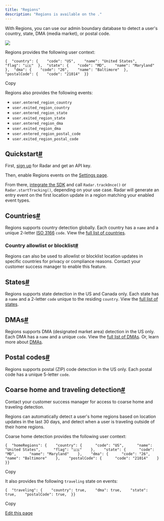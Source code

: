 ```yaml
---
title: "Regions"
description: "Regions is available on the ."
---
```


With Regions, you can use our admin boundary database to detect a user's country, state, DMA (media market), or postal code.

![](/images/f2vbu16fzuly/45Ug4Lnky0SH8p0AU7j0Pi/f4f8e538d79692b7406ba152937c02c3/regions_event.svg)

Regions provides the following user context:

```
{  "country": {    "code": "US",    "name": "United States",    "flag": "🇺🇸"  },  "state": {    "code": "MD",    "name": "Maryland"  },  "dma": {    "code": "26",    "name": "Baltimore"  },  "postalCode": {    "code": "21014"  }}
```

Copy

Regions also provides the following events:

* `user.entered_region_country`
* `user.exited_region_country`
* `user.entered_region_state`
* `user.exited_region_state`
* `user.entered_region_dma`
* `user.exited_region_dma`
* `user.entered_region_postal_code`
* `user.exited_region_postal_code`

## []()Quickstart[#](#quickstart "Direct link to heading")

First, [sign up](https://radar.com/signup) for Radar and get an API key.

Then, enable Regions events on the [Settings page](https://radar.com/dashboard/settings).

From there, [integrate the SDK](/sdk) and call `Radar.trackOnce()` or `Radar.startTracking()`, depending on your use case. Radar will generate an entry event on the first location update in a region matching your enabled event types.

## []()Countries[#](#countries "Direct link to heading")

Regions supports country detection globally. Each country has a `name` and a unique 2-letter [ISO 3166](https://en.wikipedia.org/wiki/List_of_ISO_3166_country_codes) `code`. View the [full list of countries](/regions/countries).

### []()Country allowlist or blocklist[#](#country-allowlist-or-blocklist "Direct link to heading")

Regions can also be used to allowlist or blocklist location updates in specific countries for privacy or compliance reasons. Contact your customer success manager to enable this feature.

## []()States[#](#states "Direct link to heading")

Regions supports state detection in the US and Canada only. Each state has a `name` and a 2-letter `code` unique to the residing `country`. View the [full list of states](/regions/states).

## []()DMAs[#](#dmas "Direct link to heading")

Regions supports DMA (designated market area) detection in the US only. Each DMA has a `name` and a unique `code`. View the [full list of DMAs](/regions/dmas). Or, learn more about [DMAs](https://en.wikipedia.org/wiki/Media_market).

## []()Postal codes[#](#postal-codes "Direct link to heading")

Regions supports postal (ZIP) code detection in the US only. Each postal code has a unique 5-letter `code`.

## []()Coarse home and traveling detection[#](#coarse-home-and-traveling-detection "Direct link to heading")

Contact your customer success manager for access to coarse home and traveling detection.

Regions can automatically detect a user's home regions based on location updates in the last 30 days, and detect when a user is traveling outside of their home regions.

Coarse home detection provides the following user context:

```
{  "homeRegions": {    "country": {      "code": "US",      "name": "United States",      "flag": "🇺🇸"    },    "state": {      "code": "MD",      "name": "Maryland"    },    "dma": {      "code": "26",      "name": "Baltimore"    },    "postalCode": {      "code": "21014"    }  }}
```

Copy

It also provides the following `traveling` state on events:

```
{  "traveling": {    "country": true,    "dma": true,    "state": true,    "postalCode": true,  }}
```

Copy

[Edit this page](https://github.com/radarlabs/docs/edit/main/docs/regions.mdx)
